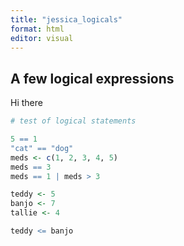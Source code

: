 ```yaml
---
title: "jessica_logicals"
format: html
editor: visual
---
```


## A few logical expressions

Hi there
```r
# test of logical statements 

5 == 1
"cat" == "dog"
meds <- c(1, 2, 3, 4, 5)
meds == 3
meds == 1 | meds > 3

teddy <- 5
banjo <- 7 
tallie <- 4

teddy <= banjo

```

